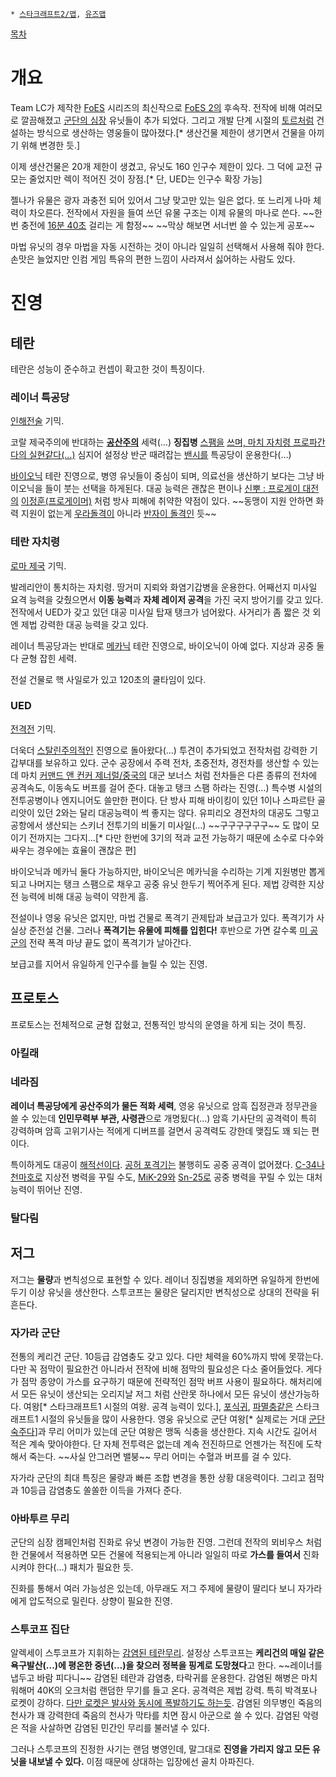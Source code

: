  * [[스타크래프트2/맵]], [[유즈맵]]

[[목차]]

= 개요 =

Team LC가 제작한 [[FoES]] 시리즈의 최신작으로 [[FoES 2]]의 후속작. 전작에 비해 여러모로 깔끔해졌고 [[군단의 심장]] 유닛들이 추가 되었다. 그리고 개발 단계 시절의 [[토르]]처럼 건설하는 방식으로 생산하는 영웅들이 많아졌다.[* 생산건물 제한이 생기면서 건물을 아끼기 위해 변경한 듯.]

이제 생산건물은 20개 제한이 생겼고, 유닛도 160 인구수 제한이 있다. 그 덕에 교전 규모는 줄었지만 렉이 적어진 것이 장점.[* 단, UED는 인구수 확장 가능]

젤나가 유물은 광자 과충전 되어 있어서 그냥 맞고만 있는 일은 없다. 또 느리게 나마 체력이 차오른다. 전작에서 자원을 들여 쓰던 유물 구조는 이제 유물의 마나로 쓴다. ~~한번 충전에 [[천 년의 시|16분 40초]] 걸리는 게 함정~~ ~~막상 해보면 서너번 쓸 수 있는게 공포~~

마법 유닛의 경우 마법을 자동 시전하는 것이 아니라 일일히 선택해서 사용해 줘야 한다. 손맛은 늘었지만 인컴 게임 특유의 편한 느낌이 사라져서 싫어하는 사람도 있다.

= 진영 =
== 테란 ==
테란은 성능이 준수하고 컨셉이 확고한 것이 특징이다.

=== 레이너 특공'''당''' ===
[[인해전술]] 기믹.

코랄 제국주의에 반대하는 '''[[공산주의]]''' 세력(…) '''징집병''' [[스팸]]을 [[우라돌격|쓰며, 마치 자치령 프로파간다의 실현같다(…)]] 심지어 설정상 반군 때려잡는 [[밴시]]를 특공당이 운용한다(…)

[[바이오닉]] 테란 진영으로, 병영 유닛들이 중심이 되며, 의료선을 생산하기 보다는 그냥 바이오닉을 들이 붓는 선택을 하게된다. 대공 능력은 괜찮은 편이나 [[신뿌 : 프로게이 대전]]의 [[이정훈(프로게이머)]] 처럼 방사 피해에 취약한 약점이 있다.
~~동맹이 지원 안하면 화력 지원이 없는게 [[우라돌격]]이 아니라 [[반자이 돌격]]인 듯~~

=== 테란 자치령 ===
[[로마 제국]] 기믹.

발레리안이 통치하는 자치령. 땅거미 지뢰와 화염기갑병을 운용한다. 어째선지 미사일 요격 능력을 갖췄으면서 '''이동 능력'''과 '''자체 레이저 공격'''을 가진 국지 방어기를 갖고 있다. 전작에서 UED가 갖고 있던 대공 미사일 탑재 탱크가 넘어왔다. 사거리가 좀 짧은 것 외엔 제법 강력한 대공 능력을 갖고 있다.

레이너 특공당과는 반대로 [[메카닉]] 테란 진영으로, 바이오닉이 아예 없다. 지상과 공중 둘다 균형 잡힌 세력.

전설 건물로 핵 사일로가 있고 120초의 쿨타임이 있다.

=== UED ===
[[전격전]] 기믹.

더욱더 [[스탈린주의]]적인 진영으로 돌아왔다(…) 투견이 추가되었고 전작처럼 강력한 기갑부대를 보유하고 있다. 군수 공장에서 주력 전차, 초중전차, 경전차를 생산할 수 있는데 마치 [[커맨드 앤 컨커 제너럴/중국]]의 대군 보너스 처럼 전차들은 다른 종류의 전차에 공격속도, 이동속도 버프를 걸어 준다. 대놓고 탱크 스팸 하라는 진영(…) 특수병 시설의 전투공병이나 엔지니어도 쓸만한 편이다. 단 방사 피해 바이킹이 있던 1이나 스파르탄 골리앗이 있던 2와는 달리 대공능력이 썩 좋지는 않다. 유피리오 경전차의 대공도 그렇고 공항에서 생산되는 스키너 전투기의 비둘기 미사일(…) ~~구구구구구구~~ 도 많이 모이기 전까지는 그다지…[* 다만 한번에 3기의 적과 교전 가능하기 때문에 소수로 다수와 싸우는 경우에는 효율이 괜찮은 편]

바이오닉과 메카닉 둘다 가능하지만, 바이오닉은 메카닉을 수리하는 기계 지원병만 뽑게 되고 나머지는 탱크 스팸으로 채우고 공중 유닛 한두기 찍어주게 된다. 제법 강력한 지상전 능력에 비해 대공 능력이 약한게 흠.

전설이나 영웅 유닛은 없지만, 마법 건물로 폭격기 관제탑과 보급고가 있다. 폭격기가 사실상 준전설 건물. 그러나 '''폭격기는 유물에 피해를 입힌다!''' 후반으로 가면 갈수록 [[미 공군]]의 전략 폭격 마냥 끝도 없이 폭격기가 날아간다.

보급고를 지어서 유일하게 인구수를 늘릴 수 있는 진영.

== 프로토스 ==
프로토스는 전체적으로 균형 잡혔고, 전통적인 방식의 운영을 하게 되는 것이 특징.

=== 아킬래 ===

=== 네라짐 ===
'''레이너 특공당에게 공산주의가 물든 적화 세력''', 영웅 유닛으로 암흑 집정관과 정무관을 쓸 수 있는데 '''인민무력부 부관, 사령관'''으로 개명됬다(…) 암흑 기사단의 공격력이 특히 강력하며 암흑 고위기사는 적에게 디버프를 걸면서 공격력도 강한데 맺집도 꽤 되는 편이다.

특이하게도 대공이 [[해적선]]이다. [[공허 포격기]]는 불행히도 공중 공격이 없어졌다. [[T-34|C-34]]나 [[천마호]]로 지상전 병력을 꾸릴 수도, [[MiG-29|MiK-29]]와 [[Su-25|Sn-25]]로 공중 병력을 꾸릴 수 있는 대처 능력이 뛰어난 진영.

=== 탈다림 ===


== 저그 ==
저그는 '''물량'''과 변칙성으로 표현할 수 있다. 레이너 징집병을 제외하면 유일하게 한번에 두기 이상 유닛을 생산한다.
스투코프는 물량은 달리지만 변칙성으로 상대의 전략을 뒤흔든다.

=== 자가라 군단 ===
전통의 케리건 군단. 10등급 감염충도 갖고 있다. 다만 체력을 60%까지 밖에 못깎는다. 다만 꼭 점막이 필요한건 아니라서 전작에 비해 점막의 필요성은 다소 줄어들었다. 게다가 점막 종양이 가스를 요구하기 때문에 전략적인 점막 버프 사용이 필요하다.
해처리에서 모든 유닛이 생산되는 오리지날 저그 처럼 산란못 하나에서 모든 유닛이 생산가능하다. 여왕[* 스타크래프트1 시절의 여왕. 공격 능력이 있다.], [[포식귀]], [[파멸충]]같은 스타크래프트1 시절의 유닛들을 많이 사용한다. 영웅 유닛으로 군단 여왕[* 실제로는 거대 [[군단 숙주]]다]과 무리 어미가 있는데 군단 여왕은 맹독 식충을 생산한다. 지속 시간도 길어서 적은 계속 맞아야한다. 단 자체 전투력은 없는데 계속 전진하므로 언젠가는 적진에 도착해서 죽는다. ~~사실 안그러면 밸붕~~ 무리 어미는 수혈과 버프를 걸 수 있다.

자가라 군단의 최대 특징은 물량과 빠른 조합 변경을 통한 상황 대응력이다. 그리고 점막과 10등급 감염충도 쏠쏠한 이득을 가져다 준다.

=== 아바투르 무리 ===
군단의 심장 캠페인처럼 진화로 유닛 변경이 가능한 진영. 그런데 전작의 뫼비우스 처럼 한 건물에서 적용하면 모든 건물에 적용되는게 아니라 일일히 따로 '''가스를 들여서''' 진화시켜야 한다(…) 패치가 필요한 듯.

진화를 통해서 여러 가능성은 있는데, 아무래도 저그 주제에 물량이 딸리다 보니 자가라에게 압도적으로 밀린다. 상향이 필요한 진영.

=== 스투코프 집단 ===
알렉세이 스투코프가 지휘하는 [[감염된 테란]]무리. 설정상 스투코프는 '''케리건의 매일 같은 욕구발산(…)에 평온한 중년(…)을 찾으러 정복을 핑계로 도망쳤다'''고 한다. ~~레이너를 냅두고 바람 피다니~~ 감염된 테란과 감염충, 타락귀를 운용한다. 감염된 해병은 마치 워해머 40K의 오크처럼 랜덤한 무기를 들고 온다. 공격력은 제법 강력. 특히 박격포나 로켓이 강하다. [[루티드|다만 로켓은 발사와 동시에 폭발하기도 하는듯]]. 감염된 의무병인 죽음의 천사가 꽤 강력한데 죽음의 천사가 막타를 치면 잠시 아군으로 쓸 수 있다. 감염된 악령은 적을 사살하면 감염된 민간인 무리를 불러낼 수 있다.

그러나 스투코프의 진정한 사기는 랜덤 병영인데, 말그대로 '''진영을 가리지 않고 모든 유닛을 내보낼 수 있다.''' 이점 때문에 상대하는 입장에선 골치 아파진다.
